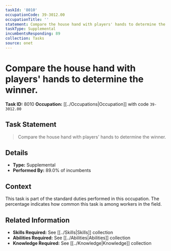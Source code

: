 ```yaml
---
taskId: '8010'
occupationCode: 39-3012.00
occupationTitle: ''
statement: Compare the house hand with players' hands to determine the winner.
taskType: Supplemental
incumbentsResponding: 89
collection: Tasks
source: onet
---
```

# Compare the house hand with players' hands to determine the winner.

**Task ID:** 8010
**Occupation:** [[../Occupations|Occupation]] with code `39-3012.00`

## Task Statement

> Compare the house hand with players' hands to determine the winner.

## Details

- **Type:** Supplemental
- **Performed By:** 89.0% of incumbents

## Context

This task is part of the standard duties performed in this occupation. The percentage indicates how common this task is among workers in the field.

## Related Information

- **Skills Required:** See [[../Skills|Skills]] collection
- **Abilities Required:** See [[../Abilities|Abilities]] collection
- **Knowledge Required:** See [[../Knowledge|Knowledge]] collection
